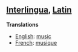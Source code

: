 ==[[Interlingua]], [[Latin]]==

'''Translations'''

*[[English]]: [[music]]
*[[French]]: [[musique]]